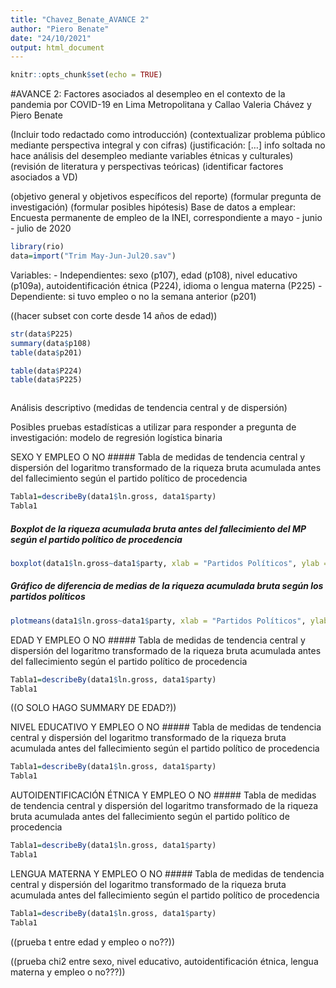 ---
title: "Chavez_Benate_AVANCE 2"
author: "Piero Benate"
date: "24/10/2021"
output: html_document
---

```{r setup, include=FALSE}
knitr::opts_chunk$set(echo = TRUE)
```

#AVANCE 2: Factores asociados al desempleo en el contexto de la pandemia por COVID-19 en Lima Metropolitana y Callao
Valeria Chávez y Piero Benate



(Incluir todo redactado como introducción)
(contextualizar problema público mediante perspectiva integral y con cifras)
(justificación: [...] info soltada no hace análisis del desempleo mediante variables étnicas y culturales)
(revisión de literatura y perspectivas teóricas)
(identificar factores asociados a VD)

(objetivo general y objetivos específicos del reporte)
(formular pregunta de investigación)
(formular posibles hipótesis)
Base de datos a emplear: Encuesta permanente de empleo de la INEI, correspondiente a mayo - junio - julio de 2020 
```{r}
library(rio)
data=import("Trim May-Jun-Jul20.sav")
```


Variables:
- Independientes: sexo (p107), edad (p108), nivel educativo (p109a), autoidentificación étnica (P224), idioma o lengua materna (P225)
- Dependiente: si tuvo empleo o no la semana anterior (p201)

((hacer subset con corte desde 14 años de edad))

```{r}
str(data$P225)
summary(data$p108)
table(data$p201)
```



```{r}
table(data$P224)
table(data$P225)
```

```{r}

```







Análisis descriptivo (medidas de tendencia central y de dispersión)

Posibles pruebas estadísticas a utilizar para responder a pregunta de investigación: modelo de regresión logística binaria


SEXO Y EMPLEO O NO
##### Tabla de medidas de tendencia central y dispersión del logaritmo transformado de la riqueza bruta acumulada antes del fallecimiento según el partido político de procedencia
```{r echo=FALSE}
Tabla1=describeBy(data1$ln.gross, data1$party)
Tabla1
```

##### ***Boxplot de la riqueza acumulada bruta antes del fallecimiento del MP según el partido político de procedencia***
```{r echo=FALSE}
boxplot(data1$ln.gross~data1$party, xlab = "Partidos Políticos", ylab = "Logaritmo transformado de riqueza acumulada Bruta al momento de fallecer", col = c("green", "red"))
```


##### ***Gráfico de diferencia de medias de la riqueza acumulada bruta según los partidos políticos***
```{r echo=FALSE}
plotmeans(data1$ln.gross~data1$party, xlab = "Partidos Políticos", ylab = "Logaritmo de riqueza acumulada bruta")
```



EDAD Y EMPLEO O NO
##### Tabla de medidas de tendencia central y dispersión del logaritmo transformado de la riqueza bruta acumulada antes del fallecimiento según el partido político de procedencia
```{r echo=FALSE}
Tabla1=describeBy(data1$ln.gross, data1$party)
Tabla1
```

((O SOLO HAGO SUMMARY DE EDAD?))


NIVEL EDUCATIVO Y EMPLEO O NO
##### Tabla de medidas de tendencia central y dispersión del logaritmo transformado de la riqueza bruta acumulada antes del fallecimiento según el partido político de procedencia
```{r echo=FALSE}
Tabla1=describeBy(data1$ln.gross, data1$party)
Tabla1
```


AUTOIDENTIFICACIÓN ÉTNICA Y EMPLEO O NO
##### Tabla de medidas de tendencia central y dispersión del logaritmo transformado de la riqueza bruta acumulada antes del fallecimiento según el partido político de procedencia
```{r echo=FALSE}
Tabla1=describeBy(data1$ln.gross, data1$party)
Tabla1
```


LENGUA MATERNA Y EMPLEO O NO
##### Tabla de medidas de tendencia central y dispersión del logaritmo transformado de la riqueza bruta acumulada antes del fallecimiento según el partido político de procedencia
```{r echo=FALSE}
Tabla1=describeBy(data1$ln.gross, data1$party)
Tabla1
```





((prueba t entre edad y empleo o no??))

((prueba chi2 entre sexo, nivel educativo, autoidentificación étnica, lengua materna y empleo o no???))


















